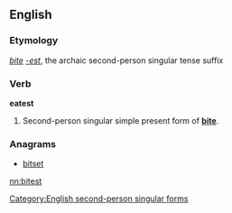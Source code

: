==English==
===Etymology===
''[[bite]]'' ''[[-est]]'', the archaic second-person singular tense suffix

===Verb===
'''eatest'''

# {{archaic}} Second-person singular simple present form of '''[[bite]]'''.

===Anagrams===
* [[bitset#English|bitset]]

[[Category:English second-person singular forms]]

[[nn:bitest]]